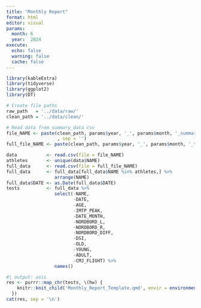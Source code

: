 ```yaml
---
title: "Monthly Report"
format: html
editor: visual
params:
  month: 6
  year:  2024
execute: 
  echo: false
  warning: false
  cache: false
---
```


```r
library(kableExtra)
library(tidyverse)
library(ggplot2)
library(DT)

# Create file paths
raw_path   = '../data/raw/'
clean_path = '../data/clean/'

# Read data from summary_data csv
file_NAME <- paste(clean_path, params$year, '_', params$month, '_summary_data.csv'
                   , sep = '')
full_file_NAME <- paste(clean_path, params$year, '_', params$month, '_testing_data.csv', sep = '')

data           <- read.csv(file = file_NAME)
athletes       <- unique(data$NAME)
full_data      <- read.csv(file = full_file_NAME)
full_data      <- full_data[full_data$NAME %in% athletes,] %>%
                  arrange(NAME)
full_data$DATE <- as.Date(full_data$DATE)
tests          <- full_data %>%
                  select(-NAME,
                         -DATE,
                         -AGE, 
                         -IMTP_PEAK, 
                         -DATE_MONTH, 
                         -NORDBORD_L, 
                         -NORDBORD_R, 
                         -NORDBORD_DIFF, 
                         -DSI, 
                         -OLD, 
                         -YOUNG, 
                         -ADULT, 
                         -CMJ_FLIGHT) %>%
                  names()

```

::: panel-tabset
```r
#| output: asis
res <- purrr::map_chr(tests, \(hw) {
    knitr::knit_child('Monthly_Report_Template.qmd', envir = environment(), quiet = TRUE)
  })
cat(res, sep = '\n')

```
:::

<!-- ::: panel-tabset -->

<!-- ## CMJ -->

<!-- ```{r} -->

<!-- # Create CMJ Table -->

<!-- test_athletes <- unique(data$NAME[!is.na(data$CMJ_IMP_MOM_Current)]) -->

<!-- test_data <- full_data[full_data$NAME %in% test_athletes,] -->

<!-- split_data <- split(test_data$CMJ_IMP_MOM, test_data$NAME) -->

<!-- data[!is.na(data$CMJ_IMP_MOM_Current),] %>% -->

<!--   cbind('Trend' = '') %>% -->

<!--   select( -->

<!--     NAME, -->

<!--     Trend, -->

<!--     starts_with('CMJ')) %>% -->

<!--   mutate(CMJ_IMP_MOM_Best_perc = (CMJ_IMP_MOM_Best_perc * 100), -->

<!--          CMJ_IMP_MOM_Last_perc = (CMJ_IMP_MOM_Last_perc * 100)) %>% -->

<!--   kable( -->

<!--     digits = 2, -->

<!--     row.names = FALSE, -->

<!--     col.names = c('NAME', -->

<!--                   'Trend', -->

<!--                   'Current', -->

<!--                   'Best', -->

<!--                   'Best Change', -->

<!--                   'Best % Change', -->

<!--                   'Previous', -->

<!--                   'Previous Change', -->

<!--                   'Previous % Change' -->

<!--                   ) -->

<!--   ) %>% -->

<!--   kable_styling( -->

<!--     full_width = TRUE, -->

<!--     fixed_thead = TRUE -->

<!--   ) %>% -->

<!--   column_spec(2, image = spec_plot(split_data, same_lim = FALSE)) -->

<!-- ``` -->

<!-- ## Broad Jump -->

<!-- ```{r} -->

<!-- # Create Broad Jump Table -->

<!-- test_athletes <- unique(data$NAME[!is.na(data$BROAD_JUMP_Current)]) -->

<!-- test_data <- full_data[full_data$NAME %in% test_athletes,] -->

<!-- split_data <- split(test_data$BROAD_JUMP, test_data$NAME) -->

<!-- data[!is.na(data$BROAD_JUMP_Current),] %>% -->

<!--   cbind('Trend' = '') %>% -->

<!--   select( -->

<!--     NAME, -->

<!--     Trend, -->

<!--     starts_with('BROAD_JUMP')) %>% -->

<!--   mutate(BROAD_JUMP_Best_perc = (BROAD_JUMP_Best_perc * 100), -->

<!--          BROAD_JUMP_Last_perc = (BROAD_JUMP_Last_perc * 100)) %>% -->

<!--   kable( -->

<!--     digits = 2, -->

<!--     row.names = FALSE, -->

<!--     col.names = c('NAME', -->

<!--                   'Trend', -->

<!--                   'Current', -->

<!--                   'Best', -->

<!--                   'Best Change', -->

<!--                   'Best % Change', -->

<!--                   'Previous', -->

<!--                   'Previous Change', -->

<!--                   'Previous % Change' -->

<!--                   ) -->

<!--   ) %>% -->

<!--   kable_styling( -->

<!--     full_width = TRUE, -->

<!--     fixed_thead = TRUE -->

<!--   ) %>% -->

<!--   column_spec(2, image = spec_plot(split_data, same_lim = FALSE)) -->

<!-- ``` -->

<!-- ## IMTP -->

<!-- ```{r} -->

<!-- # Create IMTP Table -->

<!-- test_athletes <- unique(data$NAME[!is.na(data$IMTP_FBW_Current)]) -->

<!-- test_data <- full_data[full_data$NAME %in% test_athletes,] -->

<!-- split_data <- split(test_data$IMTP_FBW, test_data$NAME) -->

<!-- data[!is.na(data$IMTP_FBW_Current),] %>% -->

<!--   cbind('Trend' = '') %>% -->

<!--   select( -->

<!--     NAME, -->

<!--     Trend, -->

<!--     starts_with('IMTP_FBW')) %>% -->

<!--   mutate(IMTP_FBW_Best_perc = (IMTP_FBW_Best_perc * 100), -->

<!--          IMTP_FBW_Last_perc = (IMTP_FBW_Last_perc * 100)) %>% -->

<!--   kable( -->

<!--     digits = 2, -->

<!--     row.names = FALSE, -->

<!--     col.names = c('NAME', -->

<!--                   'Trend', -->

<!--                   'Current', -->

<!--                   'Best', -->

<!--                   'Best Change', -->

<!--                   'Best % Change', -->

<!--                   'Previous', -->

<!--                   'Previous Change', -->

<!--                   'Previous % Change' -->

<!--                   ) -->

<!--   ) %>% -->

<!--   kable_styling( -->

<!--     full_width = TRUE, -->

<!--     fixed_thead = TRUE -->

<!--   ) %>% -->

<!--   column_spec(2, image = spec_plot(split_data, same_lim = FALSE)) -->

<!-- ``` -->

<!-- ## Pull-Ups -->

<!-- ```{r} -->

<!-- # Create Pull-Up Table -->

<!-- test_athletes <- unique(data$NAME[!is.na(data$PULL_UPS_Current)]) -->

<!-- test_data <- full_data[full_data$NAME %in% test_athletes,] -->

<!-- split_data <- split(test_data$PULL_UPS, test_data$NAME) -->

<!-- data[!is.na(data$PULL_UPS_Current),] %>% -->

<!--   cbind('Trend' = '') %>% -->

<!--   select( -->

<!--     NAME, -->

<!--     Trend, -->

<!--     starts_with('PULL_UPS')) %>% -->

<!--   mutate(PULL_UPS_Best_perc = (PULL_UPS_Best_perc * 100), -->

<!--          PULL_UPS_Last_perc = (PULL_UPS_Last_perc * 100)) %>% -->

<!--   kable( -->

<!--     digits = 2, -->

<!--     row.names = FALSE, -->

<!--     col.names = c('NAME', -->

<!--                   'Trend', -->

<!--                   'Current', -->

<!--                   'Best', -->

<!--                   'Best Change', -->

<!--                   'Best % Change', -->

<!--                   'Previous', -->

<!--                   'Previous Change', -->

<!--                   'Previous % Change' -->

<!--                   ) -->

<!--   ) %>% -->

<!--   kable_styling( -->

<!--     full_width = TRUE, -->

<!--     fixed_thead = TRUE -->

<!--   ) %>% -->

<!--   column_spec(2, image = spec_plot(split_data, same_lim = FALSE)) -->

<!-- ``` -->

<!-- ## Flexed Hang -->

<!-- ```{r} -->

<!-- # Create Flex Arm Hang Table -->

<!-- test_athletes <- unique(data$NAME[!is.na(data$FLEXED_HANG_Current)]) -->

<!-- test_data <- full_data[full_data$NAME %in% test_athletes,] -->

<!-- split_data <- split(test_data$FLEXED_HANG, test_data$NAME) -->

<!-- data[!is.na(data$FLEXED_HANG_Current),] %>% -->

<!--   cbind('Trend' = '') %>% -->

<!--   select( -->

<!--     NAME, -->

<!--     Trend, -->

<!--     starts_with('FLEXED')) %>% -->

<!--   mutate(FLEXED_HANG_Best_perc = (FLEXED_HANG_Best_perc * 100), -->

<!--          FLEXED_HANG_Last_perc = (FLEXED_HANG_Last_perc * 100)) %>% -->

<!--   kable( -->

<!--     digits = 2, -->

<!--     row.names = FALSE, -->

<!--     col.names = c('NAME', -->

<!--                   'Trend', -->

<!--                   'Current', -->

<!--                   'Best', -->

<!--                   'Best Change', -->

<!--                   'Best % Change', -->

<!--                   'Previous', -->

<!--                   'Previous Change', -->

<!--                   'Previous % Change' -->

<!--                   ) -->

<!--   ) %>% -->

<!--   kable_styling( -->

<!--     full_width = TRUE, -->

<!--     fixed_thead = TRUE -->

<!--   ) %>% -->

<!--   column_spec(2, image = spec_plot(split_data, same_lim = FALSE)) -->

<!-- ``` -->

<!-- ## 10-Yd -->

<!-- ```{r} -->

<!-- # Create 10yd Table -->

<!-- test_athletes <- unique(data$NAME[!is.na(data$SPLIT_10_Current)]) -->

<!-- test_data <- full_data[full_data$NAME %in% test_athletes,] -->

<!-- split_data <- split(test_data$SPLIT_10, test_data$NAME) -->

<!-- data[!is.na(data$SPLIT_10_Current),] %>% -->

<!--   cbind('Trend' = '') %>% -->

<!--   select( -->

<!--     NAME, -->

<!--     Trend, -->

<!--     starts_with('SPLIT_10')) %>% -->

<!--   mutate(SPLIT_10_Best_perc = (SPLIT_10_Best_perc * 100), -->

<!--          SPLIT_10_Last_perc = (SPLIT_10_Last_perc * 100)) %>% -->

<!--   kable( -->

<!--     digits = 2, -->

<!--     row.names = FALSE, -->

<!--     col.names = c('NAME', -->

<!--                   'Trend', -->

<!--                   'Current', -->

<!--                   'Best', -->

<!--                   'Best Change', -->

<!--                   'Best % Change', -->

<!--                   'Previous', -->

<!--                   'Previous Change', -->

<!--                   'Previous % Change' -->

<!--                   ) -->

<!--   ) %>% -->

<!--   kable_styling( -->

<!--     full_width = TRUE, -->

<!--     fixed_thead = TRUE -->

<!--   ) %>% -->

<!--   column_spec(2, image = spec_plot(split_data, same_lim = FALSE)) -->

<!-- ``` -->

<!-- ## 20-Yd -->

<!-- ```{r} -->

<!-- # Create 20yd Table -->

<!-- test_athletes <- unique(data$NAME[!is.na(data$SPRINT_20_Current)]) -->

<!-- test_data <- full_data[full_data$NAME %in% test_athletes,] -->

<!-- split_data <- split(test_data$SPRINT_20, test_data$NAME) -->

<!-- data[!is.na(data$SPRINT_20_Current),] %>% -->

<!--   cbind('Trend' = '') %>% -->

<!--   select( -->

<!--     NAME, -->

<!--     Trend, -->

<!--     starts_with('SPRINT_20')) %>% -->

<!--   mutate(SPRINT_20_Best_perc = (SPRINT_20_Best_perc * 100), -->

<!--          SPRINT_20_Last_perc = (SPRINT_20_Last_perc * 100)) %>% -->

<!--   kable( -->

<!--     digits = 2, -->

<!--     row.names = FALSE, -->

<!--     col.names = c('NAME', -->

<!--                   'Trend', -->

<!--                   'Current', -->

<!--                   'Best', -->

<!--                   'Best Change', -->

<!--                   'Best % Change', -->

<!--                   'Previous', -->

<!--                   'Previous Change', -->

<!--                   'Previous % Change' -->

<!--                   ) -->

<!--   ) %>% -->

<!--   kable_styling( -->

<!--     full_width = TRUE, -->

<!--     fixed_thead = TRUE -->

<!--   ) %>% -->

<!--   column_spec(2, image = spec_plot(split_data, same_lim = FALSE)) -->

<!-- ``` -->

<!-- ## 5-10-5 -->

<!-- ```{r} -->

<!-- # Create 20yd Table -->

<!-- test_athletes <- unique(data$NAME[!is.na(data$PRO_AGILITY_Current)]) -->

<!-- test_data <- full_data[full_data$NAME %in% test_athletes,] -->

<!-- split_data <- split(test_data$PRO_AGILITY, test_data$NAME) -->

<!-- data[!is.na(data$PRO_AGILITY_Current),] %>% -->

<!--   cbind('Trend' = '') %>% -->

<!--   select( -->

<!--     NAME, -->

<!--     Trend, -->

<!--     starts_with('PRO_AGILITY')) %>% -->

<!--   mutate(PRO_AGILITY_Best_perc = (PRO_AGILITY_Best_perc * 100), -->

<!--          PRO_AGILITY_Last_perc = (PRO_AGILITY_Last_perc * 100)) %>% -->

<!--   kable( -->

<!--     digits = 2, -->

<!--     row.names = FALSE, -->

<!--     col.names = c('NAME', -->

<!--                   'Trend', -->

<!--                   'Current', -->

<!--                   'Best', -->

<!--                   'Best Change', -->

<!--                   'Best % Change', -->

<!--                   'Previous', -->

<!--                   'Previous Change', -->

<!--                   'Previous % Change' -->

<!--                   ) -->

<!--   ) %>% -->

<!--   kable_styling( -->

<!--     full_width = TRUE, -->

<!--     fixed_thead = TRUE -->

<!--   ) %>% -->

<!--   column_spec(2, image = spec_plot(split_data, same_lim = FALSE)) -->

<!-- ``` -->

<!-- ## 300-Yd -->

<!-- ```{r} -->

<!-- # Create 300yd Table -->

<!-- test_athletes <- unique(data$NAME[!is.na(data$SHUTTLE_300_Current)]) -->

<!-- test_data <- full_data[full_data$NAME %in% test_athletes,] -->

<!-- split_data <- split(test_data$SHUTTLE_300, test_data$NAME) -->

<!-- data[!is.na(data$SHUTTLE_300_Current),] %>% -->

<!--   cbind('Trend' = '') %>% -->

<!--   select( -->

<!--     NAME, -->

<!--     Trend, -->

<!--     starts_with('SHUTTLE_300')) %>% -->

<!--   mutate(SHUTTLE_300_Best_perc = (SHUTTLE_300_Best_perc * 100), -->

<!--          SHUTTLE_300_Last_perc = (SHUTTLE_300_Last_perc * 100)) %>% -->

<!--   kable( -->

<!--     digits = 2, -->

<!--     row.names = FALSE, -->

<!--     col.names = c('NAME', -->

<!--                   'Trend', -->

<!--                   'Current', -->

<!--                   'Best', -->

<!--                   'Best Change', -->

<!--                   'Best % Change', -->

<!--                   'Previous', -->

<!--                   'Previous Change', -->

<!--                   'Previous % Change' -->

<!--                   ) -->

<!--   ) %>% -->

<!--   kable_styling( -->

<!--     full_width = TRUE, -->

<!--     fixed_thead = TRUE -->

<!--   ) %>% -->

<!--   column_spec(2, image = spec_plot(split_data, same_lim = FALSE)) -->

<!-- ``` -->

<!-- ## Yo-Yo -->

<!-- ```{r} -->

<!-- # Create Yo-Yo Table -->

<!-- test_athletes <- unique(data$NAME[!is.na(data$YO_YO_Current)]) -->

<!-- test_data <- full_data[full_data$NAME %in% test_athletes,] -->

<!-- split_data <- split(test_data$YO_YO, test_data$NAME) -->

<!-- data[!is.na(data$YO_YO_Current),] %>% -->

<!--   cbind('Trend' = '') %>% -->

<!--   select( -->

<!--     NAME, -->

<!--     Trend, -->

<!--     starts_with('YO_YO')) %>% -->

<!--   mutate(YO_YO_Best_perc = (YO_YO_Best_perc * 100), -->

<!--          YO_YO_Last_perc = (YO_YO_Last_perc * 100)) %>% -->

<!--   kable( -->

<!--     digits = 2, -->

<!--     row.names = FALSE, -->

<!--     col.names = c('NAME', -->

<!--                   'Trend', -->

<!--                   'Current', -->

<!--                   'Best', -->

<!--                   'Best Change', -->

<!--                   'Best % Change', -->

<!--                   'Previous', -->

<!--                   'Previous Change', -->

<!--                   'Previous % Change' -->

<!--                   ) -->

<!--   ) %>% -->

<!--   kable_styling( -->

<!--     full_width = TRUE, -->

<!--     fixed_thead = TRUE -->

<!--   ) %>% -->

<!--   column_spec(2, image = spec_plot(split_data, same_lim = FALSE)) -->

<!-- ``` -->

<!-- ## Nordbord -->

<!-- ```{r} -->

<!-- # Create Nordbord Table -->

<!-- test_athletes <- unique(data$NAME[!is.na(data$NORDBORD_Current)]) -->

<!-- test_data <- full_data[full_data$NAME %in% test_athletes,] -->

<!-- split_data <- split(test_data$NORDBORD, test_data$NAME) -->

<!-- data[!is.na(data$NORDBORD_Current),] %>% -->

<!--   cbind('Trend' = '') %>% -->

<!--   select( -->

<!--     NAME, -->

<!--     Trend, -->

<!--     starts_with('NORDBORD')) %>% -->

<!--   mutate(NORDBORD_Best_perc = (NORDBORD_Best_perc * 100), -->

<!--          NORDBORD_Last_perc = (NORDBORD_Last_perc * 100)) %>% -->

<!--   kable( -->

<!--     digits = 2, -->

<!--     row.names = FALSE, -->

<!--     col.names = c('NAME', -->

<!--                   'Trend', -->

<!--                   'Current', -->

<!--                   'Best', -->

<!--                   'Best Change', -->

<!--                   'Best % Change', -->

<!--                   'Previous', -->

<!--                   'Previous Change', -->

<!--                   'Previous % Change' -->

<!--                   ) -->

<!--   ) %>% -->

<!--   kable_styling( -->

<!--     full_width = TRUE, -->

<!--     fixed_thead = TRUE -->

<!--   ) %>% -->

<!--   column_spec(2, image = spec_plot(split_data, same_lim = FALSE)) -->

<!-- ``` -->

<!-- ::: -->
